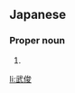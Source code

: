 ==Japanese==
{{ja-kanjitab|たけ|とし}}

===Proper noun===
{{ja-pos|proper|たけとし}}

# {{given name|male|lang=ja|sort=たけとし}}

[[li:武俊]]